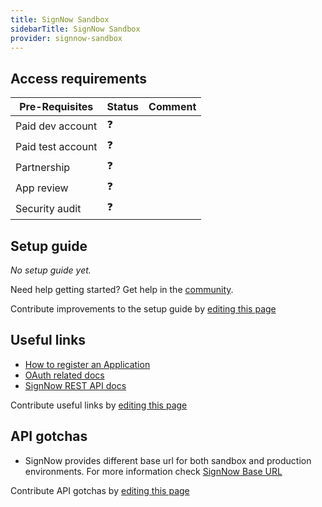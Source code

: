 ```yaml
---
title: SignNow Sandbox
sidebarTitle: SignNow Sandbox
provider: signnow-sandbox
---
```



<Overview />
<PreBuiltTooling />
<PreBuiltUseCases />

## Access requirements
| Pre-Requisites | Status | Comment|
| - | - | - |
| Paid dev account | ❓ |  |
| Paid test account | ❓ |  |
| Partnership | ❓ | |
| App review | ❓ |  |
| Security audit | ❓ | |


## Setup guide

_No setup guide yet._

<Tip>Need help getting started? Get help in the [community](https://nango.dev/slack).</Tip>

<Note>Contribute improvements to the setup guide by [editing this page](https://github.com/nangohq/nango/tree/master/docs-v2/integrations/all/signnow-sandbox.mdx)</Note>


## Useful links

-   [How to register an Application](https://docs.signnow.com/docs/signnow/account)
-   [OAuth related docs](https://docs.signnow.com/docs/signnow/features#authentication)
-   [SignNow REST API docs](https://docs.signnow.com/docs/signnow/welcome)

<Note>Contribute useful links by [editing this page](https://github.com/nangohq/nango/tree/master/docs-v2/integrations/all/signnow-sandbox.mdx)</Note>

## API gotchas
- SignNow provides different base url for both sandbox and production environments. For more information check [SignNow Base URL](https://docs.signnow.com/docs/signnow/get-started)

<Note>Contribute API gotchas by [editing this page](https://github.com/nangohq/nango/tree/master/docs-v2/integrations/all/signnow-sandbox.mdx)</Note>
